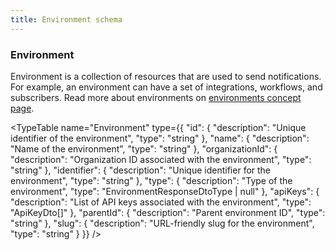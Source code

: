 ```yaml
---
title: Environment schema
---
```


### Environment

Environment is a collection of resources that are used to send notifications. For example, an environment can have a set of integrations, workflows, and subscribers. Read more about environments on [environments concept page](/platform/concepts/environments). 

<TypeTable name="Environment" type={{
  "id": {
    "description": "Unique identifier of the environment",
    "type": "string"
  },
  "name": {
    "description": "Name of the environment",
    "type": "string"
  },
  "organizationId": {
    "description": "Organization ID associated with the environment",
    "type": "string"
  },
  "identifier": {
    "description": "Unique identifier for the environment",
    "type": "string"
  },
  "type": {
    "description": "Type of the environment",
    "type": "EnvironmentResponseDtoType | null"
  },
  "apiKeys": {
    "description": "List of API keys associated with the environment",
    "type": "ApiKeyDto[]"
  },
  "parentId": {
    "description": "Parent environment ID",
    "type": "string"
  },
  "slug": {
    "description": "URL-friendly slug for the environment",
    "type": "string"
  }
}} />